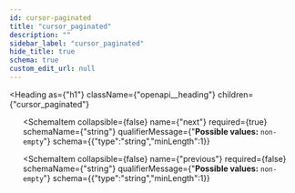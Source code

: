 ```yaml
---
id: cursor-paginated
title: "cursor_paginated"
description: ""
sidebar_label: "cursor_paginated"
hide_title: true
schema: true
custom_edit_url: null
---
```



<Heading
  as={"h1"}
  className={"openapi__heading"}
  children={"cursor_paginated"}
>
</Heading>





<ul>
  <SchemaItem
    collapsible={false}
    name={"data"}
    required={false}
    schemaName={"undefined[]"}
    qualifierMessage={undefined}
    schema={{"type":"array","items":{}}}
  >
    
  </SchemaItem><SchemaItem
    collapsible={false}
    name={"next"}
    required={true}
    schemaName={"string"}
    qualifierMessage={"**Possible values:** `non-empty`"}
    schema={{"type":"string","minLength":1}}
  >
    
  </SchemaItem><SchemaItem
    collapsible={false}
    name={"previous"}
    required={false}
    schemaName={"string"}
    qualifierMessage={"**Possible values:** `non-empty`"}
    schema={{"type":"string","minLength":1}}
  >
    
  </SchemaItem>
</ul>
            